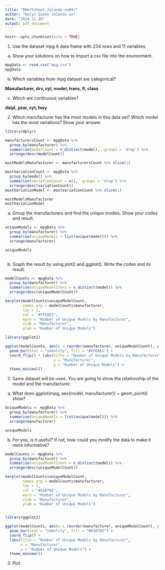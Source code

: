```yaml
---
title: "RWorksheet_Jalando-on#4c"
author: "Ralyn Queen Jalando-on"
date: "2024-11-10"
output: pdf_document
---
```


```r
knitr::opts_chunk$set(echo = TRUE)
```
1. Use the dataset mpg
A data frame with 234 rows and 11 variables:
a. Show your solutions on how to import a csv file into the environment.
```r
mpgData <- read.csv("mpg.csv")
mpgData
```
b. Which variables from mpg dataset are categorical?

**Manufacturer, drv, cyl, model, trans, fl, class**

c. Which are continuous variables?

**dsipl, year, cyt, hwy**

2. Which manufacturer has the most models in this data set? Which model has the most variations?
Show your answer.
```r
library(dplyr)

manufacturersCount <- mpgData %>%
  group_by(manufacturer) %>%
  summarise(modelCount = n_distinct(model), .groups = 'drop') %>%
  arrange(desc(modelCount))

mostModelsManufacturer <- manufacturersCount %>% slice(1)

mostVariationCount <- mpgData %>%
  group_by(model) %>%
  summarise(variationCount = n(), .groups = 'drop') %>%
  arrange(desc(variationCount))
mostVariationModel <- mostVariationCount %>% slice(1)

mostModelsManufacturer 
mostVariationModel

```
a. Group the manufacturers and find the unique models. Show your codes and result.
```r
uniqueModels <- mpgData %>%
  group_by(manufacturer) %>%
  summarise(uniqueModels = list(unique(model))) %>%
  arrange(manufacturer)

uniqueModels
  
```

b. Graph the result by using plot() and ggplot(). Write the codes and its result.
```r
modelCounts <- mpgData %>%
  group_by(manufacturer) %>%
  summarise(uniqueModelCount = n_distinct(model)) %>%
  arrange(desc(uniqueModelCount))

barplot(modelCounts$uniqueModelCount,
        names.arg = modelCounts$manufacturer,
        las = 2,
        col = "#FFE8E1",
        main = "Number of Unique Models by Manufacturer",
        xlab = "Manufacturer",
        ylab = "Number of Unique Models")

library(ggplot2)

ggplot(modelCounts, aes(x = reorder(manufacturer, uniqueModelCount), y = uniqueModelCount)) + 
  geom_bar(stat = "identity", fill = "#FFE8E1") + 
  coord_flip() + labs(title = "Number of Unique Models by Manufacturer", 
                      x = "Manufacturer", 
                      y = "Number of Unique Models") + 
  theme_minimal()

```
2. Same dataset will be used. You are going to show the relationship of the model and the manufacturer.
a. What does ggplot(mpg, aes(model, manufacturer)) + geom_point() show?
```r
UniqueModels <- mpgData %>%
  group_by(manufacturer) %>%
  summarise(uniqueModels = list(unique(model))) %>%
  arrange(manufacturer)

uniqueModels
```

b. For you, is it useful? If not, how could you modify the data to make it more informative?
```r
modelCounts <- mpgData %>%
  group_by(manufacturer) %>%
  summarise(uniqueModelCount = n_distinct(model)) %>%
  arrange(desc(uniqueModelCount))

barplot(modelCounts$uniqueModelCount, 
        names.arg = modelCounts$manufacturer, 
        las = 2, 
        col = "#A10702", 
        main = "Number of Unique Models by Manufacturer",
        xlab = "Manufacturer", 
        ylab = "Number of Unique Models")


library(ggplot2)

ggplot(modelCounts, aes(x = reorder(manufacturer, uniqueModelCount), y = uniqueModelCount)) +
  geom_bar(stat = "identity", fill = "#A10702") +
  coord_flip() +
  labs(title = "Number of Unique Models by Manufacturer", 
       x = "Manufacturer", 
       y = "Number of Unique Models") +
  theme_minimal()

```

3. Plot
